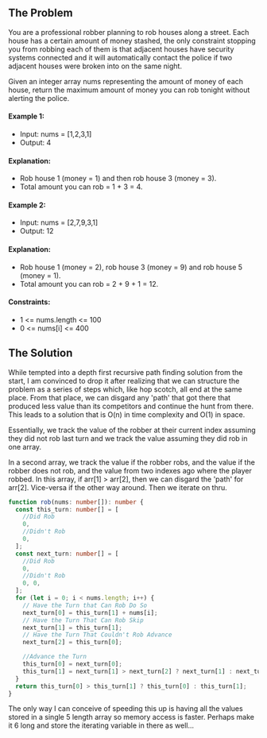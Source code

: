 

## The Problem
You are a professional robber planning to rob houses along a street. Each house has a certain amount of money stashed, the only constraint stopping you from robbing each of them is that adjacent houses have security systems connected and it will automatically contact the police if two adjacent houses were broken into on the same night.

Given an integer array nums representing the amount of money of each house, return the maximum amount of money you can rob tonight without alerting the police.

#### Example 1:
- Input: nums = [1,2,3,1]
- Output: 4
#### Explanation: 
- Rob house 1 (money = 1) and then rob house 3 (money = 3).
- Total amount you can rob = 1 + 3 = 4.

#### Example 2:
- Input: nums = [2,7,9,3,1]
- Output: 12
#### Explanation: 
- Rob house 1 (money = 2), rob house 3 (money = 9) and rob house 5 (money = 1).
- Total amount you can rob = 2 + 9 + 1 = 12.

#### Constraints:
- 1 \<= nums.length \<= 100
- 0 \<= nums[i] \<= 400

## The Solution

While tempted into a depth first recursive path finding solution from the start, I am convinced to drop it after realizing that we can structure the problem as a series of steps which, like hop scotch, all end at the same place. From that place, we can disgard any 'path' that got there that produced less value than its competitors and continue the hunt from there. This leads to a solution that is O(n) in time complexity and O(1) in space.

Essentially, we track the value of the robber at their current index assuming they did not rob last turn and we track the value assuming they did rob in one array.

In a second array, we track the value if the robber robs, and the value if the robber does not rob, and the value from two indexes ago where the player robbed. In this array, if arr[1] > arr[2], then we can disgard the 'path' for arr[2]. Vice-versa if the other way around. Then we iterate on thru.

```ts
function rob(nums: number[]): number {
  const this_turn: number[] = [
    //Did Rob
    0,
    //Didn't Rob
    0,
  ];
  const next_turn: number[] = [
    //Did Rob
    0,
    //Didn't Rob
    0, 0,
  ];
  for (let i = 0; i < nums.length; i++) {
    // Have the Turn that Can Rob Do So
    next_turn[0] = this_turn[1] + nums[i];
    // Have the Turn That Can Rob Skip
    next_turn[1] = this_turn[1];
    // Have the Turn That Couldn't Rob Advance
    next_turn[2] = this_turn[0];

    //Advance the Turn
    this_turn[0] = next_turn[0];
    this_turn[1] = next_turn[1] > next_turn[2] ? next_turn[1] : next_turn[2];
  }
  return this_turn[0] > this_turn[1] ? this_turn[0] : this_turn[1];
}
```

The only way I can conceive of speeding this up is having all the values stored in a single 5 length array so memory access is faster. Perhaps make it 6 long and store the iterating variable in there as well...